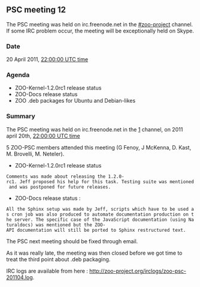 
== PSC meeting 12 ==

The PSC meeting was held on irc.freenode.net in the [irc://irc.freenode.net/#zoo-project #zoo-project] channel. If some IRC problem occur, the meeting will be exceptionally held on Skype.

=== Date ===

20 April 2011, [http://www.timeanddate.com/worldclock/fixedtime.html?year=2011&month=4&day=20&hour=22&min=0&sec=0 22:00:00 UTC time]

=== Agenda ===

*ZOO-Kernel-1.2.0rc1 release status
*ZOO-Docs release status
*ZOO .deb packages for Ubuntu and Debian-likes

  
=== Summary ===

The PSC meeting was held on irc.freenode.net in the  [irc://irc.freenode.net/#zoo-project] channel, on 2011 april 20th,  [http://www.timeanddate.com/worldclock/fixedtime.html?year=2011&month=4&day=20&hour=22&min=0&sec=0 22:00:00 UTC time]

5 ZOO-PSC members attended this meeting (G Fenoy, J McKenna, D. Kast, M. Brovelli, M. Neteler).

*ZOO-Kernel-1.2.0rc1 release status

 Comments was made about releasing the 1.2.0-rc1. Jeff proposed his help for this task. Testing suite was mentioned and was postponed for future releases.

*ZOO-Docs release status : 

 All the Sphinx setup was made by Jeff, scripts which have to be used as cron job was also produced to automate documentation production on the server. The specific case of the JavaScript documentation (using Naturaldocs) was mentioned but the ZOO-API documentation will still be ported to Sphinx restructured text.

The PSC next meeting should be fixed through email.

As it was really late, the meeting was then closed before we got time to treat the third point about .deb packaging.

IRC logs are available from here : http://zoo-project.org/irclogs/zoo-psc-201104.log.



{{TracNotice|{{PAGENAME}}}}